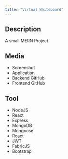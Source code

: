 ```yaml
---
title: "Virtual Whiteboard"
---
```


<!-- # Virtual Whiteboard -->

## Description

A small MERN Project.

## Media

- Screenshot
- Application
- Backend GitHub
- Frontend GitHub

## Tool

- NodeJS
- React
- Express
- MongoDB
- Mongoose
- React
- JWT
- FabricJS
- Bootstrap
